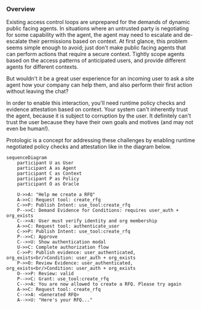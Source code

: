 ### Overview

Existing access control loops are unprepared for the demands of dynamic public facing agents. In situations where an untrusted party is negotiating for some capability with the agent, the agent may need to escalate and de-escalate their permissions based on context. At first glance, this problem seems simple enough to avoid; just don't make public facing agents that can perform actions that require a secure context. Tightly scope agents based on the access patterns of anticipated users, and provide different agents for different contexts.

But wouldn't it be a great user experience for an incoming user to ask a site agent how your company can help them, and also perform their first action without leaving the chat?

In order to enable this interaction, you'll need runtime policy checks and evidence attestation based on context. Your system can't inherently trust the agent, because it is subject to corruption by the user. It definitely can't trust the user because they have their own goals and motives (and may not even be human!).

Protologic is a concept for addressing these challenges by enabling runtime negotiated policy checks and attestation like in the diagram below.

```mermaid
sequenceDiagram
    participant U as User
    participant A as Agent
    participant C as Context
    participant P as Policy
    participant O as Oracle

    U->>A: "Help me create a RFQ"
    A->>C: Request tool: create_rfq
    C->>P: Publish Intent: use_tool:create_rfq
    P-->>C: Demand Evidence for Conditions: requires user_auth + org_exists
    C-->>A: User must verify identity and org membership
    A->>C: Request tool: authenticate_user
    C->>P: Publish Intent: use_tool:create_rfq
    P-->>C: Approve
    C-->>U: Show authentication modal
    U->>C: Complete authorization flow
    C->>P: Publish evidence: user_authenticated, org_exists<br/>Condition: user_auth + org_exists
    P->>O: Review Evidence: user_authenticated, org_exists<br/>Condition: user_auth + org_exists
    O-->>P: Review: valid
    P-->>C: Grant: use_tool:create_rfq
    C-->>A: You are now allowed to create a RFQ. Please try again
    A->>C: Request tool: create_rfq
    C-->>A: <Generated RFQ>
    A-->>U: "Here's your RFQ..."
```
